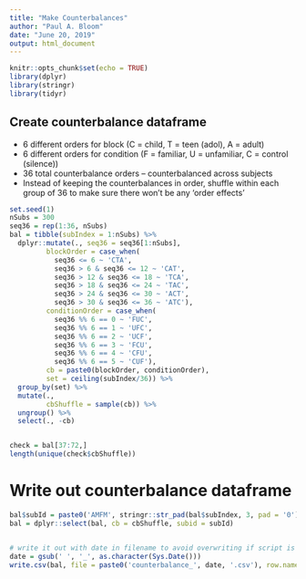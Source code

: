 ```yaml
---
title: "Make Counterbalances"
author: "Paul A. Bloom"
date: "June 20, 2019"
output: html_document
---
```


```r
knitr::opts_chunk$set(echo = TRUE)
library(dplyr)
library(stringr)
library(tidyr)
```

## Create counterbalance dataframe

  * 6 different orders for block (C = child, T = teen (adol), A = adult)
  * 6 different orders for condition (F = familiar, U = unfamiliar, C = control (silence))
  * 36 total counterbalance orders -- counterbalanced across subjects
  * Instead of keeping the counterbalances in order, shuffle within each group of 36 to make sure there won't be any 'order effects'
  
```r
set.seed(1)
nSubs = 300
seq36 = rep(1:36, nSubs)
bal = tibble(subIndex = 1:nSubs) %>%
  dplyr::mutate(., seq36 = seq36[1:nSubs],
         blockOrder = case_when(
           seq36 <= 6 ~ 'CTA',
           seq36 > 6 & seq36 <= 12 ~ 'CAT',
           seq36 > 12 & seq36 <= 18 ~ 'TCA',
           seq36 > 18 & seq36 <= 24 ~ 'TAC',
           seq36 > 24 & seq36 <= 30 ~ 'ACT',
           seq36 > 30 & seq36 <= 36 ~ 'ATC'),
         conditionOrder = case_when(
           seq36 %% 6 == 0 ~ 'FUC',
           seq36 %% 6 == 1 ~ 'UFC',
           seq36 %% 6 == 2 ~ 'UCF',
           seq36 %% 6 == 3 ~ 'FCU',
           seq36 %% 6 == 4 ~ 'CFU',
           seq36 %% 6 == 5 ~ 'CUF'),
         cb = paste0(blockOrder, conditionOrder),
         set = ceiling(subIndex/36)) %>%
  group_by(set) %>%
  mutate(., 
         cbShuffle = sample(cb)) %>%
  ungroup() %>%
  select(., -cb)


check = bal[37:72,]
length(unique(check$cbShuffle))
```

# Write out counterbalance dataframe

```r
bal$subId = paste0('AMFM', stringr::str_pad(bal$subIndex, 3, pad = '0'))
bal = dplyr::select(bal, cb = cbShuffle, subid = subId)


# write it out with date in filename to avoid overwriting if script is rerun
date = gsub(' ', '_', as.character(Sys.Date()))
write.csv(bal, file = paste0('counterbalance_', date, '.csv'), row.names = FALSE)
```
